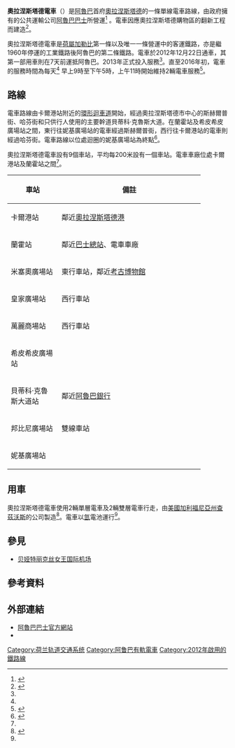 {{noteTA
|G1=Railway}}
{{Infobox rail line
 | box_width   =
 | name        = 奧拉涅斯塔德電車
 | color       =
 | logo        = 
 | logo_width  =
 | image       = Oranjestad trolley - operator's view.jpg
 | image_width = 300px
 | caption     = 奧拉涅斯塔德電車路軌景觀
 | type        = 電車
 | system      =
 | status      =
 | locale      = {{ARU}}[[奧拉涅斯塔德_(阿魯巴)|奧拉涅斯塔德]]
 | start       = 卡爾港站<ref name=tramzmap/>
 | end         = 妮基廣場站<ref name=tramzmap/>
 | stations    = 9個<ref name=tramzmap/>
 | routes      = 
 | ridership   =
 | open        = 2012年12月22日<ref name=tramz/>
 | close       = 
 | reopen      = 
 | owner       = [[阿魯巴巴士|阿魯巴巴士]]
 | operator    = [[阿魯巴巴士|阿魯巴巴士]]
 | character   =
 | depot       =
 | stock       = 4輛
 | linelength  = {{convert|1.9|km|mi|abbr=on}}
 | tracklength = 
 | notrack     = [[單線鐵路|單線鐵路]]
 | gauge       = {{Track gauge|1435mm|lk=on}}<ref name=tramz/>
 | minradius   =
 | el          = 
 | maxincline  = 
 | racksystem  = 
 | speed       = 
 | elevation   = 
 | map         = [[File:Map_of_Oranjestad_Streetcar.png|300px]]
 | map_state   = 
}}
{{UTC-4}}
'''奧拉涅斯塔德電車'''（{{lang-nl|Tram van Oranjestad}}）是[[阿魯巴|阿魯巴]]首府[[奧拉涅斯塔德_(阿魯巴)|奧拉涅斯塔德]]的一條單線電車路線，由政府擁有的公共運輸公司[[阿魯巴巴士|阿魯巴巴士]]所營運<ref name=tramz>{{cite web|last=Morrison|first=Allen|url=http://www.tramz.com/aw/aw.html|title=The Streetcars of Oranjestad, Aruba|publisher=tramz.com|accessdate=2016-08-01|archive-date=2019-02-14|archive-url=https://web.archive.org/web/20190214092238/http://www.tramz.com/aw/aw.html|dead-url=no}}</ref> 。電車因應奧拉涅斯塔德購物區的翻新工程而建造<ref name="taut-2013july">{{cite magazine|title=Aruba tramway drives major street redevelopment|date=2013-07|work=Tramways & Urban Transit|page=279|location=UK|publisher=LRTA Publishing|issn=1460-8324}}</ref>。

奧拉涅斯塔德電車是[[荷屬加勒比|荷屬加勒比]]第一條以及唯一一條營運中的客運鐵路，亦是繼1960年停運的工業鐵路後阿魯巴的第二條鐵路。電車於2012年12月22日通車，其第一部用車則在7天前運抵阿魯巴。2013年正式投入服務<ref name=tramz/>。直至2016年初，電車的服務時間為每天<ref name=tramz/> 早上9時至下午5時，上午11時開始維持2輛電車服務<ref name="taut-2016may">{{cite magazine|title=Worldwide Review [regular monthly news section]|date=2016-05|work=Tramways & Urban Transit|page=190|location=UK|publisher=LRTA Publishing}}</ref>。

==路線==
電車路線由卡爾港站附近的[[環形迴車道|環形迴車道]]開始，經過奧拉涅斯塔德市中心的斯赫爾普街、哈芬街和只供行人使用的主要幹道貝蒂科·克魯斯大道。在蘭霍站及希皮希皮廣場站之間，東行往妮基廣場站的電車經過斯赫爾普街，西行往卡爾港站的電車則經過哈芬街。電車路線以位處迴圈的妮基廣場站為終點<ref name=tramzmap>{{cite web|url=http://www.tramz.com/aw/awm2.html|title=Oranjestad Tramway map|publisher=tramz.com|accessdate=2016-08-02|archive-date=2019-02-12|archive-url=https://web.archive.org/web/20190212080649/http://www.tramz.com/aw/awm2.html|dead-url=no}}</ref>。

奧拉涅斯塔德電車設有9個車站，平均每200米設有一個車站。電車車廠位處卡爾港站及蘭霍站之間<ref name=tramzmap />。

{| class="wikitable sortable"
!width="100px"| 車站
!width="310px"| 備註
|-
| 卡爾港站
| 鄰近[[奧拉涅斯塔德港|奧拉涅斯塔德港]]
|-
| 蘭霍站
| 鄰近[[奧拉涅斯塔德巴士總站|巴士總站]]、電車車廠
|-
| 米塞奧廣場站
| 東行車站，鄰近[[阿魯巴國家考古博物館|考古博物館]]
|-
| 皇家廣場站
| 西行車站
|-
| 萬麗商場站
| 西行車站
|-
| 希皮希皮廣場站
| 
|-
| 貝蒂科·克魯斯大道站
| 鄰近[[阿魯巴銀行|阿魯巴銀行]]
|-
| 邦比尼廣場站
| 雙線車站
|-
| 妮基廣場站
| 
|}

==用車==
奧拉涅斯塔德電車使用2輛單層電車及2輛雙層電車行走，由[[美國|美國]][[加利福尼亞州|加利福尼亞州]][[查茲沃斯_(加利福尼亞州)|查茲沃斯]]的{{lang|en|TIG/m}}公司製造<ref name="LATimes-May2015">{{cite news|url=http://www.latimes.com/business/la-fi-made-in-california-trolleymaker-20150527-story.html|title=Chatsworth trolley maker is going places|newspaper=Los Angeles Times|date=2015-05-27|last=White|first=Ronald D.|access-date=2016-05-28|archive-date=2021-10-16|archive-url=https://web.archive.org/web/20211016001550/https://www.latimes.com/business/la-fi-made-in-california-trolleymaker-20150527-story.html|dead-url=no}}</ref>。電車以[[氫|氫]]電池運行<ref name=tramz/>。

{{Gallery
|title=
|width=350 | height=200 | lines=2
|align=center
|footer=
|File:Open-top double-deck streetcar in Oranjestad.jpg|藍色雙層開篷電車，攝於斯赫爾普街路口附近
|File:Oranjestad streetcar 1265 in 2014.jpg|綠色單層電車，攝於卡爾港站附近
}}

==參見==
{{portal box|荷蘭|城市軌道交通}}
*[[贝娅特丽克丝女王国际机场|贝娅特丽克丝女王国际机场]]

==參考資料==
{{Reflist}}

==外部連結==
{{commons category|Oranjestad Streetcar|奧拉涅斯塔德電車}}
*[http://arubus.com/ 阿魯巴巴士官方網站]{{Wayback|url=http://arubus.com/ |date=20160117214454 }}
*{{YouTube|VJLkoezPJJI|Bo Aruba Nos Aruba - Arubus Streetcar - Programa 53}}

{{Coord|12|31|12.3|N|70|02|13.2|W|display=title}}

[[Category:荷兰轨道交通系统|Category:荷兰轨道交通系统]]
[[Category:阿鲁巴有軌電車|Category:阿鲁巴有軌電車]]
[[Category:2012年啟用的鐵路線|Category:2012年啟用的鐵路線]]